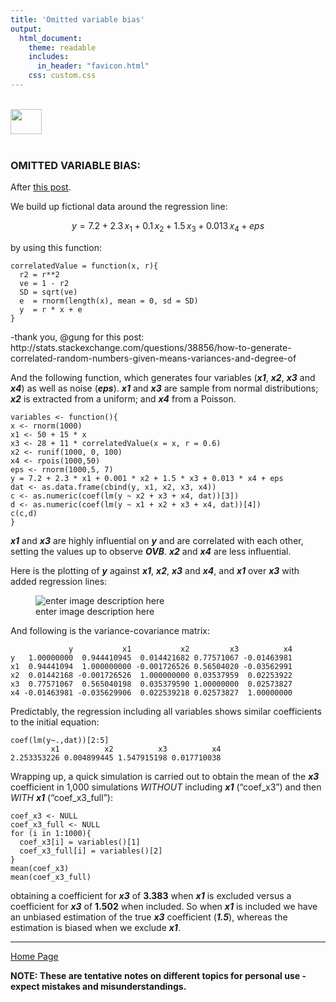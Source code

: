 ```yaml
---
title: 'Omitted variable bias'
output: 
  html_document:
    theme: readable
    includes:
      in_header: "favicon.html" 
    css: custom.css
---
```


<br>
<a href="http://rinterested.github.io/statistics/index.html">
<img HEIGHT="40" WIDTH="50" src="logo.PNG"></a>
<br><br>


### OMITTED VARIABLE BIAS:


After [this post](http://stats.stackexchange.com/q/142693/67822).
<br>

We build up fictional data around the regression line:

$$y = 7.2 + 2.3 \, x_1 + 0.1 \, x_2 + 1.5 \, x_3 + 0.013 \, x_4 + eps$$

by using this function:

    correlatedValue = function(x, r){
      r2 = r**2
      ve = 1 - r2
      SD = sqrt(ve)
      e  = rnorm(length(x), mean = 0, sd = SD)
      y  = r * x + e
    }

-thank you, @gung for this post:
http://stats.stackexchange.com/questions/38856/how-to-generate-correlated-random-numbers-given-means-variances-and-degree-of

And the following function, which generates four variables (***x1***, ***x2***, ***x3*** and ***x4***) as well as noise (***eps***). ***x1*** and ***x3*** are sample from normal distributions; ***x2*** is extracted from a uniform; and ***x4*** from a Poisson.

    variables <- function(){
    x <- rnorm(1000)
    x1 <- 50 + 15 * x
    x3 <- 28 + 11 * correlatedValue(x = x, r = 0.6)
    x2 <- runif(1000, 0, 100)
    x4 <- rpois(1000,50)
    eps <- rnorm(1000,5, 7)
    y = 7.2 + 2.3 * x1 + 0.001 * x2 + 1.5 * x3 + 0.013 * x4 + eps
    dat <- as.data.frame(cbind(y, x1, x2, x3, x4))
    c <- as.numeric(coef(lm(y ~ x2 + x3 + x4, dat))[3])
    d <- as.numeric(coef(lm(y ~ x1 + x2 + x3 + x4, dat))[4])
    c(c,d)
    }


***x1*** and ***x3*** are highly influential on ***y*** and are correlated with each other, setting the values up to observe ***OVB***. ***x2*** and ***x4*** are less influential.

Here is the plotting of ***y*** against ***x1***, ***x2***, ***x3***  and ***x4***, and ***x1*** over ***x3*** with added regression lines:

![enter image description here][1]


  [1]: http://i.stack.imgur.com/I4u0S.png

And following is the variance-covariance matrix:

                 y           x1           x2         x3          x4
    y   1.00000000  0.944410945  0.014421682 0.77571067 -0.01463981
    x1  0.94441094  1.000000000 -0.001726526 0.56504020 -0.03562991
    x2  0.01442168 -0.001726526  1.000000000 0.03537959  0.02253922
    x3  0.77571067  0.565040198  0.035379590 1.00000000  0.02573827
    x4 -0.01463981 -0.035629906  0.022539218 0.02573827  1.00000000


Predictably, the regression including all variables shows similar coefficients to the initial equation:


    coef(lm(y~.,dat))[2:5]
             x1          x2          x3          x4 
    2.253353226 0.004899445 1.547915198 0.017710038 


Wrapping up, a quick simulation is carried out to obtain the mean of the ***x3*** coefficient in 1,000 simulations *WITHOUT* including ***x1*** ("coef_x3") and then *WITH* ***x1*** ("coef_x3_full"):

    coef_x3 <- NULL
    coef_x3_full <- NULL
    for (i in 1:1000){
      coef_x3[i] = variables()[1]
      coef_x3_full[i] = variables()[2]
    }
    mean(coef_x3)
    mean(coef_x3_full)

obtaining a coefficient for ***x3*** of **3.383** when ***x1*** is excluded versus a coefficient for ***x3*** of **1.502** when included. So when ***x1*** is included we have an unbiased estimation of the true ***x3*** coefficient (***1.5***), whereas the estimation is biased when we exclude ***x1***.


---
<a href="http://rinterested.github.io/statistics/index.html">Home Page</a>

**NOTE: These are tentative notes on different topics for personal use - expect mistakes and misunderstandings.**
